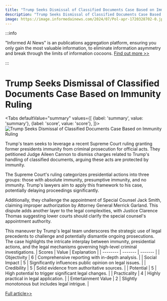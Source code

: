 ```yaml
---
title: "Trump Seeks Dismissal of Classified Documents Case Based on Immunity Ruling"
description: "Trump Seeks Dismissal of Classified Documents Case Based on Immunity Ruling"
image: https://image.informedainews.com/2024/07/Pol-apr-1720328702-0.jpg
---
```



:::info

"Informed AI News" is an publications aggregation platform, ensuring you only gain the most valuable information, to eliminate information asymmetry and break through the limits of information cocoons.  [Find out more >>](/)

:::

# Trump Seeks Dismissal of Classified Documents Case Based on Immunity Ruling


<Tabs
	defaultValue="summary"
	values={[
	{label: 'summary', value: 'summary'},
	{label: 'score', value: 'score'},
]}>
<TabItem value="summary">
<img
  src="https://image.informedainews.com/2024/07/Pol-apr-1720328702-0.jpg"
  alt="Trump Seeks Dismissal of Classified Documents Case Based on Immunity Ruling"
/>



Trump's team seeks to leverage a recent Supreme Court ruling granting former presidents immunity from criminal prosecution for official acts. They petitioned Judge Aileen Cannon to dismiss charges related to Trump's handling of classified documents, arguing these acts are protected by immunity.

The Supreme Court's ruling categorizes presidential actions into three groups: those with absolute immunity, presumptive immunity, and no immunity. Trump's lawyers aim to apply this framework to his case, potentially delaying proceedings significantly.

Additionally, they challenge the appointment of Special Counsel Jack Smith, claiming improper authorization by Attorney General Merrick Garland. This dispute adds another layer to the legal complexities, with Justice Clarence Thomas suggesting lower courts should clarify the special counsel's appointment authority.

This maneuver by Trump's legal team underscores the strategic use of legal precedents to challenge and potentially dismantle ongoing prosecutions. The case highlights the intricate interplay between immunity, presidential actions, and the legal mechanisms governing high-level criminal investigations.
</TabItem>
<TabItem value="score">
	| Scores     | Value   | Explanation |
	| -------- | ------- | ------- |
	| Objectivity  | 6    | Comprehensive reporting with in-depth analysis.    |
	| Social Impact | 5     | Significantly influences public opinion on legal issues.    |
	| Credibility    | 5    | Solid evidence from authoritative sources.    |
	| Potential    | 5    | High potential to trigger significant legal changes.    |
	| Practicality    | 4    | Highly practical in legal application.    |
	| Entertainment Value    | 2    | Slightly monotonous but includes legal intrigue.    |
</TabItem>
</Tabs>

[Full article>>](https://www.theguardian.com/us-news/article/2024/jul/05/trump-documents-case-immunity-ruling)
